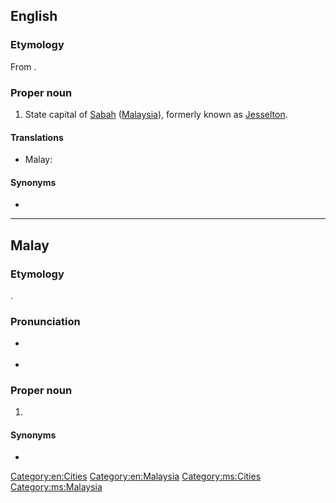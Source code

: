 ==English==
{{wikipedia}}

===Etymology===
From {{etyl|ms}} {{term|Kota Kinabalu|lang=ms}}.

===Proper noun===
{{en-proper noun}}

# State capital of [[Sabah]] ([[Malaysia]]), formerly known as [[Jesselton]].

====Translations====
{{trans-top|capital of Sarawak}}
* Malay: {{t|ms|Kuching}}
{{trans-mid}}
{{trans-bottom}}

====Synonyms====
* {{l|en|Jesselton}}

[[Category:en:Cities]]
[[Category:en:Malaysia]]

----

==Malay==
{{wikipedia|lang=ms}}

===Etymology===
{{compound|kota|gloss1=town|Kinabalu|lang=ms}}.

===Pronunciation===
* {{a|Johor-Selangor}} {{IPA|/kotə kinabalu/|lang=ms}}
* {{a|Riau-Lingga}} {{IPA|/kota kinabalau/|lang=ms}}

===Proper noun===
{{head|ms|proper noun|head={{l|ms|kota}} {{l|ms|Kinabalu}}}}

# {{l|en|Kuching}} {{qualifier|capital of Sarawak}}

====Synonyms====
* {{l|ms|Jesselton}}

[[Category:ms:Cities]]
[[Category:ms:Malaysia]]